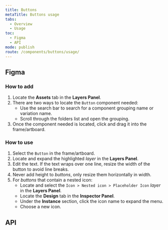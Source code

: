 ```yaml
---
title: Buttons
metaTitle: Buttons usage
tabs:
  - Overview
  - Usage
toc:
  - Figma
  - API
mode: publish
route: /components/buttons/usage/
---
```



## Figma

### How to add

1. Locate the **Assets** tab in the **Layers Panel**.
2. There are two ways to locate the `Button` component needed:
   - Use the search bar to search for a component grouping name or variation name.
   - Scroll through the folders list and open the grouping.
3. Once the component needed is located, click and drag it into the frame/artboard.

### How to use

1. Select the `Button` in the frame/artboard.
2. Locate and expand the highlighted _layer_ in the **Layers Panel**.
3. Edit the text. If the text wraps over one line, resize the width of the button to avoid line breaks.
4. Never add height to _buttons_, only resize them horizontally in width.
5. For _buttons_ that contain a nested icon:
   - Locate and select the `Icon > Nested icon > Placeholder Icon` _layer_ in the **Layers Panel**.
   - Locate the **Design** tab in the **Inspector Panel**.
   - Under the **Instance** section, click the icon name to expand the menu.
   - Choose a new icon.

## API

<PropsTable props={Button.__docgenInfo.props} />
